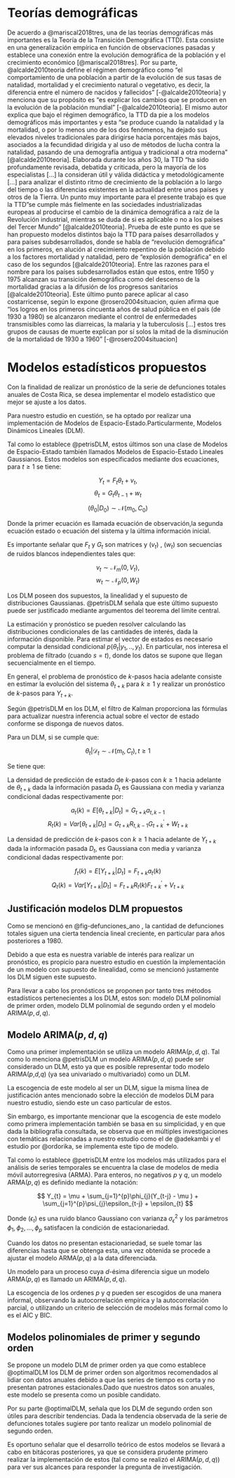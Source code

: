# Teorías demográficas

De acuerdo a @mariscal2018tres, una de las teorías demográficas más importantes es la Teoría de la Transición Demográfica (TTD). Esta consiste en una generalización empírica en función de observaciones pasadas y establece una conexión entre la evolución demográfica de la población y el crecimiento económico [@mariscal2018tres]. Por su parte, @alcalde2010teoria define el régimen demográfico como "el comportamiento de una población a partir de la evolución de
sus tasas de natalidad, mortalidad y el crecimiento natural o vegetativo, es decir, la diferencia entre el número de nacidos y fallecidos" [-@alcalde2010teoria] y menciona que su propósito es "es explicar
los cambios que se producen en la evolución de la población mundial" [-@alcalde2010teoria]. El mismo autor explica que bajo el régimen demográfico, la TTD da pie a los modelos demográficos más importantes y esta "se produce cuando la natalidad y la mortalidad, o por lo menos uno de los dos fenómenos, ha dejado sus elevados niveles tradicionales para dirigirse hacia porcentajes más bajos, asociados a la fecundidad dirigida y al uso de métodos de lucha contra la natalidad, pasando de una demografía antigua y tradicional a otra moderna" [@alcalde2010teoria]. Elaborada durante los años 30, la TTD "ha sido profundamente revisada, debatida y criticada, pero la mayoría de los especialistas [...]  la consideran
útil y válida didáctica y metodológicamente [...] para analizar el distinto ritmo de crecimiento de la población a lo largo del tiempo o las diferencias existentes en la actualidad entre unos países y
otros de la Tierra. Un punto muy importante para el presente trabajo es que la TTD "se cumple más fielmente en las sociedades industrializadas europeas al producirse el cambio de la dinámica demográfica a raíz de la Revolución industrial, mientras se duda de si es aplicable o no a los países del Tercer Mundo" [@alcalde2010teoria]. Prueba de este punto es que se han propuesto modelos distintos bajo la TTD para países desarrollados y para países subdesarrollados, donde se habla de 
"revolución demográfica" en los primeros, en alución al crecimiento repentino de la población debido a los factores mortalidad y natalidad, pero de "explosión demográfica" en el caso de los segundos [@alcalde2010teoria]. Entre las razones para el nombre para los países subdesarrollados están que estos, entre 1950 y 1975 alcanzan su transición demográfica como del descenso de la mortalidad gracias a la difusión de los progresos sanitarios [@alcalde2010teoria]. Este último punto parece aplicar al caso costarricense, según lo expone @rosero2004situacion, quien afirma que "los logros en los primeros cincuenta años de salud pública en el país (de 1930 a 1980) se alcanzaron mediante el control de enfermedades transmisibles como las diarreicas, la malaria y la tuberculosis [...] estos tres grupos de causas de muerte explican por sí solos la mitad de la disminución de la mortalidad
de 1930 a 1960" [-@rosero2004situacion]

# Modelos estadísticos propuestos


Con la finalidad de realizar un pronóstico de la serie de defunciones totales anuales de Costa Rica, se desea implementar el modelo estadístico que mejor se ajuste a los datos.

Para nuestro estudio en cuestión, se ha optado por realizar una implementación de Modelos de Espacio-Estado.Particularmente, 
 Modelos Dinámicos Lineales (DLM). 

Tal como lo establece @petrisDLM, estos últimos son una clase de Modelos de Espacio-Estado también llamados Modelos de Espacio-Estado Lineales Gaussianos. Estos modelos son especificados mediante dos ecuaciones, para $t \geq 1$ se tiene:

$$ Y_{t}= F_{t} \theta_{t} + v_{t} , $$
$$  \theta_{t}= G_{t} \theta_{t-1} + w_{t}   $$

$$   (\theta_{0}|D_{0}) \sim \mathcal{N}(m_{0},C_{0})    $$

Donde la primer ecuación es llamada ecuación de observación,la segunda ecuación estado o ecuación del sistema y la última información inicial. 

Es importante señalar que $F_{t}$ y $G_{t}$ son matrices y $(v_{t})$ , $(w_{t})$ son secuencias de ruidos blancos independientes tales que:

$$ v_{t} \sim \mathcal{N}_{m}(0,V_{t}) , $$
$$  w_{t} \sim \mathcal{N}_{p}(0,W_{t})  $$

Los DLM poseen dos supuestos, la linealidad y el supuesto de distribuciones Gaussianas. @petrisDLM señala que este último supuesto puede ser justificado mediante argumentos del teorema del límite central.


La estimación y pronóstico se pueden resolver calculando las distribuciones condicionales de las cantidades de interés, dada la información disponible. Para estimar el vector de estados es necesario computar la densidad condicional $p(\theta_{t} |y_{1}, .., y_{t})$. En particular, nos interesa el problema de filtrado (cuando $s=t$), donde los datos se supone que llegan secuencialmente en el tiempo.

En general, el problema de pronóstico de $k$-pasos hacia adelante consiste en estimar la evolución del sistema $\theta_{t+k}$ para $k \geq 1$ y realizar un pronóstico de $k$-pasos para $Y_{t+k}$.

Según @petrisDLM en los DLM, el filtro de Kalman proporciona las fórmulas para actualizar nuestra inferencia actual sobre el vector de estado conforme se disponga de nuevos datos. 

Para un DLM, si se cumple que:

$$ \theta_{t} | \mathcal{D}_{t} \sim \mathcal{N}(m_{t}, C_{t}) , t \geq 1 $$

Se tiene que:

La densidad de predicción de estado de $k$-pasos con  $k \geq 1$ hacia adelante de $\theta_{t+k}$ dada  la información pasada $D_{t}$ es Gaussiana  con media y varianza condicional dadas respectivamente por:

$$  a_{t}(k) = {E}[\theta_{t+k}|D_{t} ] = G_{t+k}a_{t, k-1}  $$
$$ R_{t}(k)= {Var}[\theta_{t+k}|D_{t} ] =G_{t+k}R_{t,k-1}G^{'}_{t+k} + W_{t+k} $$

La densidad de predicción de $k$-pasos con  $k \geq 1$ hacia adelante de $Y_{t+k}$ dada  la información pasada $D_{t}$, es Gaussiana  con media y varianza condicional dadas respectivamente por:

$$  f_{t}(k) = {E}[Y_{t+k}|D_{t} ] =F_{t+k}a_{t}(k) $$
$$ Q_{t}(k)= {Var}[Y_{t+k}|D_{t} ]  =F_{t+k}R_{t}(k)F^{'}_{t+k} + V_{t+k} $$


## Justificación modelos DLM propuestos

Como se mencionó en  @fig-defunciones_ano , la cantidad de defunciones totales siguen una cierta tendencia lineal creciente, en particular para años posteriores a 1980.

Debido a que esta es nuestra variable de interés para realizar un pronóstico, es propicio para nuestro estudio en cuestión la implementación de un modelo con supuesto de linealidad, como se mencionó justamente los DLM siguen este supuesto.

Para llevar a cabo los pronósticos se proponen por tanto tres métodos estadísticos pertenecientes a los DLM, estos son: modelo DLM polinomial de primer orden, modelo DLM polinomial de segundo orden y el modelo ARIMA$(p ,d,q)$.


## Modelo ARIMA$(p ,d,q)$

Como una primer implementación se utiliza un modelo ARIMA$(p ,d,q)$. Tal como lo menciona @petrisDLM un modelo ARIMA$(p ,d,q)$ puede ser considerado un DLM, esto ya que es posible representar todo modelo ARIMA($p$,$d$,$q$) (ya sea univariado o multivariado) como un DLM. 

La escogencia de este modelo al ser un DLM, sigue la misma línea de justificación antes mencionado sobre la elección de modelos DLM para nuestro estudio, siendo este un caso particular de estos.

Sin embargo, es importante mencionar que la escogencia de este modelo como primera implementación también se basa en su simplicidad, y en que dada la bibliografía consultada, se observa que en múltiples investigaciones con temáticas relacionadas a nuestro estudio como el de  @adekambi  y el estudio por @ordorika, se implementa este tipo de modelo.


Tal como lo establece  @petrisDLM entre los modelos más utilizados para el análisis de series temporales se encuentra la clase de modelos de media móvil autorregresiva (ARMA). Para enteros, no negativos $p$ y $q$, un modelo ARMA$(p,q)$ es definido mediante la notación:

$$ Y_{t} = \mu + \sum_{j=1}^{p}\phi_{j}(Y_{t-j} - \mu ) +  \sum_{j=1}^{p}\psi_{j}\epsilon_{t-j} + \epsilon_{t} $$

Donde $(\epsilon_{t})$ es una ruido blanco Gaussiano con varianza $\sigma_{\epsilon}^{2}$ y los parámetros 
 $\phi_{1}, \phi_{2}, ..., \phi_{p}$  satisfacen la condición de estacionariedad.

Cuando los datos no presentan estacionariedad, se suele tomar las diferencias hasta que se obtenga esta, una vez obtenida se procede a ajustar el modelo ARMA$(p,q)$ a la data diferenciada.

Un modelo para un proceso cuya $d$-ésima diferencia sigue un modelo ARMA$(p,q)$ es llamado un ARIMA$(p ,d,q)$.  

La escogencia de los ordenes $p$ y $q$ pueden ser escogidos de una manera informal, observando la autocorrelación empírica y la autocorrelación parcial, o utilizando un criterio de selección de modelos más formal como lo es el AIC y BIC.


## Modelos polinomiales de primer y segundo orden


Se propone un modelo DLM de primer orden ya que como establece @optimalDLM los DLM de primer orden son algoritmos recomendados al lidiar con datos anuales debido a que las series de tiempo es corta y no presentan patrones estacionales.Dado que nuestros datos son anuales, este modelo se presenta como un posible candidato.

Por su parte @optimalDLM, señala que los DLM de segundo orden son útiles para describir tendencias. Dada la tendencia observada de la serie de defunciones totales sugiere por tanto realizar un modelo  polinomial de segundo orden.

Es oportuno señalar que el desarrollo teórico de estos modelos se llevará a cabo en bitácoras posteriores, ya que se considera prudente primero realizar la implementación de estos (tal como se realizó  el ARIMA$(p,d,q)$) para ver sus alcances para responder la pregunta de investigación. 


